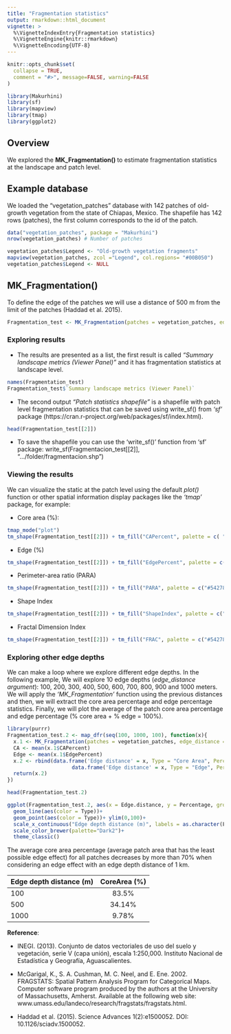 ```yaml
---
title: "Fragmentation statistics"
output: rmarkdown::html_document
vignette: >
  %\VignetteIndexEntry{Fragmentation statistics}
  %\VignetteEngine{knitr::rmarkdown}
  %\VignetteEncoding{UTF-8}
---
```


```r
knitr::opts_chunk$set(
  collapse = TRUE,
  comment = "#>", message=FALSE, warning=FALSE
)
```

```r
library(Makurhini)
library(sf)
library(mapview)
library(tmap)
library(ggplot2)
```

## Overview
We explored the <strong> MK_Fragmentation() </strong> to estimate fragmentation statistics at the landscape and patch level.

## Example database 
We loaded the "vegetation_patches" database with 142 patches of old-growth vegetation from the state of Chiapas, Mexico. The shapefile has 142 rows (patches), the first column corresponds to the id of the patch.

```r
data("vegetation_patches", package = "Makurhini")
nrow(vegetation_patches) # Number of patches
```

```r
vegetation_patches$Legend <- "Old-growth vegetation fragments"
mapview(vegetation_patches, zcol ="Legend", col.regions= "#00B050")
vegetation_patches$Legend <- NULL
```

## MK_Fragmentation()

To define the edge of the patches we will use a distance of 500 m from the limit of the patches (Haddad et al. 2015).


```r
Fragmentation_test <- MK_Fragmentation(patches = vegetation_patches, edge_distance = 500, plot = F, min_patch_area = 100, landscape_area = NULL, area_unit = "km2", perimeter_unit = "km")
```

### Exploring results

* The results are presented as a list, the first result is called *"Summary landscape metrics (Viewer Panel)"* and it has fragmentation statistics at landscape level.

```r
names(Fragmentation_test)
Fragmentation_test$`Summary landscape metrics (Viewer Panel)`
```

* The second output *"Patch statistics shapefile"* is a shapefile with patch level fragmentation statistics that can be saved using write_sf() from *'sf'* package (https://cran.r-project.org/web/packages/sf/index.html).

```r
head(Fragmentation_test[[2]])
```

* To save the shapefile you can use the 'write_sf()' function from 'sf' package: write_sf(Fragmentacion_test[[2]], ".../folder/fragmentacion.shp")

### Viewing the results
We can visualize the static at the patch level using the default *plot()* function or other spatial information display packages like the *'tmap'* package, for example:

* Core area (%):
```r
tmap_mode("plot")
tm_shape(Fragmentation_test[[2]]) + tm_fill("CAPercent", palette = c( "#762A83", "#AF8DC3", "#E7D4E8", "#D9F0D3", "#7FBF7B", "#1B7837"))+ tm_style("cobalt")+ tm_layout(legend.width = 0.43, legend.height = 0.43)
```

* Edge (%)

```r
tm_shape(Fragmentation_test[[2]]) + tm_fill("EdgePercent", palette = c("#542788", "#998EC3", "#D8DAEB", "#FEE0B6", "#F1A340", "#B35806"))+ tm_style("cobalt")+ tm_layout(legend.width = 0.43, legend.height = 0.43)
```

* Perimeter-area ratio (PARA)

```r
tm_shape(Fragmentation_test[[2]]) + tm_fill("PARA", palette = c("#542788", "#998EC3", "#D8DAEB", "#FEE0B6", "#F1A340", "#B35806"))+ tm_style("cobalt")+ tm_layout(legend.width = 0.43, legend.height = 0.43)
```

* Shape Index

```r
tm_shape(Fragmentation_test[[2]]) + tm_fill("ShapeIndex", palette = c("#542788", "#998EC3", "#D8DAEB", "#FEE0B6", "#F1A340", "#B35806"))+ tm_style("cobalt")+ tm_layout(legend.width = 0.43, legend.height = 0.43)
```

* Fractal Dimension Index

```r
tm_shape(Fragmentation_test[[2]]) + tm_fill("FRAC", palette = c("#542788", "#998EC3", "#D8DAEB", "#FEE0B6", "#F1A340", "#B35806"))+ tm_style("cobalt")+ tm_layout(legend.width = 0.43, legend.height = 0.43)
```

### Exploring other edge depths
We can make a loop where we explore different edge depths. In the following example, We will explore 10 edge depths (*edge_distance argument*): 100, 200, 300, 400, 500, 600, 700, 800, 900 and 1000 meters. We will apply the *'MK_Fragmentation'* function using the previous distances and then, we will extract the core area percentage and edge percentage statistics. Finally, we will plot the average of the patch core area percentage and edge percentage (% core area + % edge = 100%). 

```r
library(purrr)
Fragmentation_test.2 <- map_dfr(seq(100, 1000, 100), function(x){
  x.1 <- MK_Fragmentation(patches = vegetation_patches, edge_distance = x, plot = FALSE)[[2]]
  CA <- mean(x.1$CAPercent)
  Edge <- mean(x.1$EdgePercent)
  x.2 <- rbind(data.frame('Edge distance' = x, Type = "Core Area", Percentage = CA),
                     data.frame('Edge distance' = x, Type = "Edge", Percentage = Edge))
  return(x.2)
})

head(Fragmentation_test.2)
```


```r
ggplot(Fragmentation_test.2, aes(x = Edge.distance, y = Percentage, group = Type)) +
  geom_line(aes(color = Type))+
  geom_point(aes(color = Type))+ ylim(0,100)+
  scale_x_continuous("Edge depth distance (m)", labels = as.character(Fragmentation_test.2$Edge.distance), breaks = Fragmentation_test.2$Edge.distance)+
  scale_color_brewer(palette="Dark2")+
  theme_classic()
```


The average core area percentage (average patch area that has the least possible edge effect) for all patches decreases by more than 70% when considering an edge effect with an edge depth distance of 1 km.


 |Edge depth distance (m) | CoreArea (%)|
 |------------------------|:-----------:|
 |100                     | 83.5%       |
 |500                     | 34.14%      |
 |1000                    | 9.78%       |


<strong>Reference</strong>:

* INEGI. (2013). Conjunto de datos vectoriales de uso del suelo y vegetación, serie V (capa unión), escala 1:250,000. Instituto Nacional de Estadística y Geografía, Aguascalientes.

* McGarigal, K., S. A. Cushman, M. C. Neel, and E. Ene. 2002. FRAGSTATS: Spatial Pattern Analysis Program for Categorical Maps. Computer software program produced by the authors at the University of Massachusetts, Amherst. Available at the following web site: www.umass.edu/landeco/research/fragstats/fragstats.html.

* Haddad et al. (2015). Science Advances 1(2):e1500052. DOI: 10.1126/sciadv.1500052.
